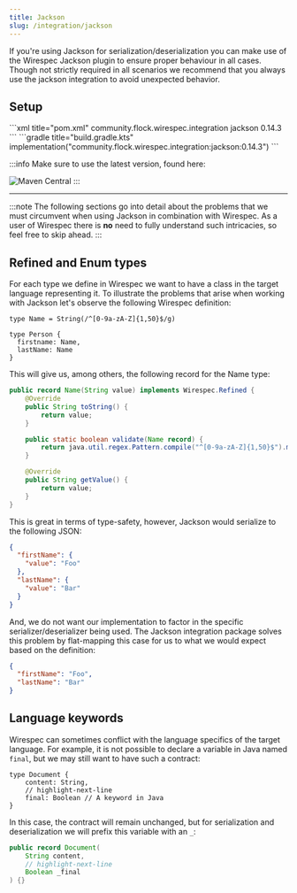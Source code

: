 ```yaml
---
title: Jackson
slug: /integration/jackson
---
```



If you're using Jackson for serialization/deserialization you can make use of the Wirespec Jackson plugin to ensure
proper behaviour in all cases. Though not strictly required in all scenarios we recommend that you always use the
jackson integration to avoid unexpected behavior.

## Setup

<Tabs>
  <TabItem value="maven" label="Maven">
    ```xml title="pom.xml"
    <dependency>
      <groupId>community.flock.wirespec.integration</groupId>
      <artifactId>jackson</artifactId>
      <version>0.14.3</version>
    </dependency>
    ```
  </TabItem>
  <TabItem value="gradle" label="Gradle">
    ```gradle title="build.gradle.kts"
    implementation("community.flock.wirespec.integration:jackson:0.14.3")
    ```
  </TabItem>
</Tabs>

:::info
Make sure to use the latest version, found here:

![Maven Central](https://img.shields.io/maven-central/v/community.flock.wirespec.plugin.maven/wirespec-maven-plugin)
:::

---

:::note
The following sections go into detail about the problems that we must circumvent when using Jackson in combination with
Wirespec. As a user of Wirespec there is **no** need to fully understand such intricacies, so feel free to skip ahead.
:::

## Refined and Enum types

For each type we define in Wirespec we want to have a class in the target language representing it. To illustrate the
problems that arise when working with Jackson let's observe the following Wirespec definition:

```wirespec
type Name = String(/^[0-9a-zA-Z]{1,50}$/g)

type Person {
  firstname: Name,
  lastName: Name
}
```

This will give us, among others, the following record for the Name type:

```java
public record Name(String value) implements Wirespec.Refined {
    @Override
    public String toString() {
        return value;
    }

    public static boolean validate(Name record) {
        return java.util.regex.Pattern.compile("^[0-9a-zA-Z]{1,50}$").matcher(record.value).find();
    }

    @Override
    public String getValue() {
        return value;
    }
}
```

This is great in terms of type-safety, however, Jackson would serialize to the following JSON:

```json
{
  "firstName": {
    "value": "Foo"
  },
  "lastName": {
    "value": "Bar"
  }
}
```

And, we do not want our implementation to factor in the specific serializer/deserializer being used. The Jackson
integration package solves this problem by flat-mapping this case for us to what we would expect based on the
definition:

```json
{
  "firstName": "Foo",
  "lastName": "Bar"
}
```

## Language keywords

Wirespec can sometimes conflict with the language specifics of the target language. For example, it is not possible to
declare a variable in Java named `final`, but we may still want to have such a contract:

```wirespec
type Document {
    content: String,
    // highlight-next-line
    final: Boolean // A keyword in Java
}
```

In this case, the contract will remain unchanged, but for serialization and deserialization we will prefix this variable
with an `_`:

```java
public record Document(
    String content,
    // highlight-next-line
    Boolean _final
) {}
```
